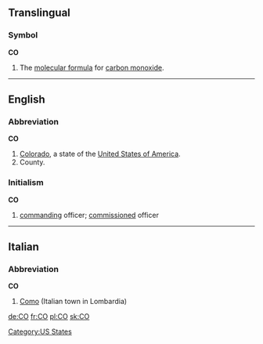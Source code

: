 {{see|Appendix:Variations of 'co'}}

==Translingual==

===Symbol===
'''CO'''

# The [[molecular formula]] for [[carbon monoxide]].

----

==English==

===Abbreviation===
'''CO'''

# [[Colorado]], a state of the [[United States of America]].
# County.

===Initialism===
'''CO'''

# {{military}} [[command]]ing officer; [[commission]]ed officer

[[Category:US States]]

----

==Italian==

===Abbreviation===
'''CO'''

# [[Como]] (Italian town in Lombardia)

[[de:CO]]
[[fr:CO]]
[[pl:CO]]
[[sk:CO]]